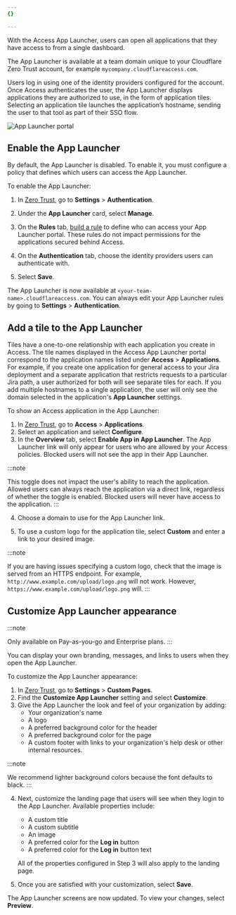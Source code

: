```yaml
---
{}

---
```



With the Access App Launcher, users can open all applications that they have access to from a single dashboard.

The App Launcher is available at a <GlossaryTooltip term="team domain">team domain</GlossaryTooltip> unique to your Cloudflare Zero Trust account, for example `mycompany.cloudflareaccess.com`.

Users log in using one of the identity providers configured for the account. Once Access authenticates the user, the App Launcher displays applications they are authorized to use, in the form of application tiles. Selecting an application tile launches the application’s hostname, sending the user to that tool as part of their SSO flow.

![App Launcher portal](~/assets/images/cloudflare-one/applications/app-launcher.png)

## Enable the App Launcher

By default, the App Launcher is disabled. To enable it, you must configure a policy that defines which users can access the App Launcher.

To enable the App Launcher:

1. In [Zero Trust](https://one.dash.cloudflare.com), go to **Settings** > **Authentication**.

2. Under the **App Launcher** card, select **Manage**.

3. On the **Rules** tab, [build a rule](/cloudflare-one/policies/access/) to define who can access your App Launcher portal. These rules do not impact permissions for the applications secured behind Access.

4. On the **Authentication** tab, choose the identity providers users can authenticate with.

5. Select **Save**.

The App Launcher is now available at `<your-team-name>.cloudflareaccess.com`. You can always edit your App Launcher rules by going to **Settings** > **Authentication**.

## Add a tile to the App Launcher

Tiles have a one-to-one relationship with each application you create in Access. The tile names displayed in the Access App Launcher portal correspond to the application names listed under **Access** > **Applications**. For example, if you create one application for general access to your Jira deployment and a separate application that restricts requests to a particular Jira path, a user authorized for both will see separate tiles for each. If you add multiple hostnames to a single application, the user will only see the domain selected in the application's **App Launcher** settings.

To show an Access application in the App Launcher:

1. In [Zero Trust](https://one.dash.cloudflare.com/), go to **Access** > **Applications**.
2. Select an application and select **Configure**.
3. In the **Overview** tab, select **Enable App in App Launcher**. The App Launcher link will only appear for users who are allowed by your Access policies. Blocked users will not see the app in their App Launcher.

:::note

This toggle does not impact the user's ability to reach the application. Allowed users can always reach the application via a direct link, regardless of whether the toggle is enabled. Blocked users will never have access to the application. 
:::

4. Choose a domain to use for the App Launcher link.

5. To use a custom logo for the application tile, select **Custom** and enter a link to your desired image.

:::note

If you are having issues specifying a custom logo, check that the image is served from an HTTPS endpoint. For example, `http://www.example.com/upload/logo.png` will not work. However, `https://www.example.com/upload/logo.png` will. 
:::

## Customize App Launcher appearance

:::note

Only available on Pay-as-you-go and Enterprise plans. 
:::

You can display your own branding, messages, and links to users when they open the App Launcher.

To customize the App Launcher appearance:

1. In [Zero Trust](https://one.dash.cloudflare.com/), go to **Settings** > **Custom Pages**.
2. Find the **Customize App Launcher** setting and select **Customize**.
3. Give the App Launcher the look and feel of your organization by adding:
   * Your organization's name
   * A logo
   * A preferred background color for the header
   * A preferred background color for the page
   * A custom footer with links to your organization's help desk or other internal resources.

:::note

We recommend lighter background colors because the font defaults to black. 
:::

4. Next, customize the landing page that users will see when they login to the App Launcher. Available properties include:

   * A custom title
   * A custom subtitle
   * An image
   * A preferred color for the **Log in** button
   * A preferred color for the **Log in** button text

   All of the properties configured in Step 3 will also apply to the landing page.

5. Once you are satisfied with your customization, select **Save**.

The App Launcher screens are now updated. To view your changes, select **Preview**.
